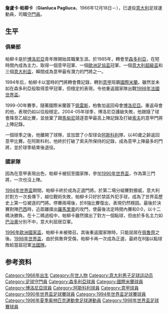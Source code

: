 {{noteTA
|G1=uefa
|G2=意甲
|T=zh-hans:吉安卢卡·帕柳卡;zh-hk:詹盧卡·柏魯加;zh-tw:吉安卢卡·帕柳卡;
|1=zh-hans:吉安卢卡;zh-hk:詹盧卡;zh-tw:詹盧卡;
|2=zh-hans:帕柳卡;zh-hk:柏魯加;zh-tw:帕柳卡;
|3=zh-hans:马尔蒂尼;zh-hk:馬甸尼;zh-tw:馬爾蒂尼;
|4=zh-hans:佐夫;zh-hk:索夫;zh-tw:佐夫;
}}
{{Football player infobox 
|  playername = Gianluca Pagliuca<br />詹盧卡·帕柳卡
| image              = Gianluca Pagliuca.jpg 
|  fullname =  Gianluca Pagliuca
|  nickname = 英俊小生
| birth_date         = {{Birth date and age|df=yes|1966|12|18}}<ref name=yahoo>{{cite web|url=https://it.sports.yahoo.com/calcio/gianluca-pagliuca.html|title=Gianluca Pagliuca|website=[[Yahoo_Sports|Yahoo Sports]]|language=it|deadurl=yes|archiveurl=https://web.archive.org/web/20150927194117/https://it.sports.yahoo.com/calcio/gianluca-pagliuca.html|archivedate=2015-09-27|access-date=2016-09-27}}</ref>
| birth_place        = 意大利[[博洛尼亚|博洛尼亚]]<ref name=yahoo/>
| height             = {{convert|1.90|m|abbr=on}}<ref name=yahoo/>
|  position = [[門將|門將]]
| youthyears1        = 1984–1986 |youthclubs1 = [[博洛尼亚足球俱乐部|博洛尼亚]]
| years1             = 1987–1994 |clubs1 = 桑普多利亚                  |caps1 = 198 |goals1 = 0
| years2             = 1994–1999 |clubs2 = [[国际米兰足球俱乐部|国际米兰]] |caps2 = 165 |goals2 = 0
| years3             = 1999–2006 |clubs3 = 博洛尼亚                 |caps3 = 248 |goals3 = 0
| years4             = 2006–2007 |clubs4 = [[阿斯科利足球俱樂部|阿斯科利]]                 |caps4 = 23  |goals4 = 0
| totalcaps          = 634       |totalgoals = 0
| nationalyears1     = 1990–1998 |nationalteam1 = [[義大利國家足球隊|義大利]] |nationalcaps1 = 39 |nationalgoals1 = 0
|  pcupdate = 2010.01.06（澳洲東部夏令時間）
|  ntupdate = 2010.01.06（澳洲東部夏令時間）
|}}

'''詹盧卡·帕柳卡'''（'''Gianluca Pagliuca'''，1966年12月18日－），已退役[[意大利國家足球隊|意大利]]足球運動員，司職[[守門員|守門員]]。

== 生平 ==
=== 俱樂部 ===
帕柳卡是於[[博洛尼亚足球會|博洛尼亞]]青年隊開始其職業生涯。於1985年，轉會至[[森多利亞足球會|森多利亞]]，在短時間內成為主力，取得一個意甲冠軍、一個[[歐洲足協盃|歐洲足協盃]]冠軍、一個[[意大利超級盃|意大利超級盃]]和三個[[意大利盃|意大利盃]]，瞬間成為意甲最有潛力的門將之一。

1994年后，帕柳卡以當時的門將轉會費記錄，轉到[[意甲|意甲]]班霸[[國際米蘭|國際米蘭]]。雖然並未如在森多利亞般取得意甲冠軍，但穩定的表現，令他重返國家隊出戰[[1998年法國世界盃|1998年法國世界盃]]。

1999-00年賽季，隨著國際米蘭簽下[[佩雷斯|佩雷斯]]，柏魯加返回母會[[博洛尼亞|博洛尼亞]]。重返母會的他，表現仍如以往般穩定。2004-05年球季，博洛尼亞護級失敗，他跟隨了球會降至乙組比賽，並放棄了跟[[馬甸尼|馬甸尼]]競逐意甲最高上陣記錄及打破[[索夫|索夫]]的意甲門將上陣記錄。

一個球季之後，他離開了球隊，並加盟了小型球会[[阿斯科利足球俱樂部|阿斯科利]]隊，以40歲之齡返回意甲比賽。在阿斯科利，他終於打破了索夫所保持的記錄，成為意甲上陣最多的門將，並於球季結束後退役。

=== 國家隊 ===
因為在意甲表現出色，帕柳卡被招至國家隊，參加[[1990年世界盃|1990年世界盃]]，作為第三門將，一次也沒上陣。

[[1994年世界盃|1994年世界盃]]期間，帕柳卡終於成為正選門將。於第二場分組賽對挪威，意大利於對方一次長傳下，越位戰術失敗，帕柳卡只好於禁區外犯手球，成為了世界盃歷史上第一位被逐的門將。停賽兩場後，於8強比賽復出，表現仍然穩固。最後於決賽對陣[[巴西國家足球隊|巴西]]時，近距離撲出[[羅馬里奧|羅馬里奧]]的攻門，使最後法定時間內賽和0:0，以十二碼決勝負。在十二碼過程中，帕柳卡雖然撲出了對方一個點球，但由於多名主力如[[罗伯特·巴乔|巴治奧]]分別不中，意大利屈居亞軍。

[[1996年欧洲國家盃|1996年欧洲國家盃]]，帕柳卡未被徵召。其後重返國家隊時，只能屈居在[[安杰洛·佩鲁齐|佩魯齊]]之後。[[1998年世界盃|1998年世界盃]]，由於佩魯齊受傷，帕柳卡再一次成為正選，最終在8強以點球敗給當屆冠軍[[法國國家足球隊|法國隊]]。

== 参考资料 ==
{{reflist}}

{{1990年世界盃足球賽意大利參賽名單}}
{{1994年世界杯足球赛意大利参赛名单}}
{{1998年世界杯足球赛意大利参赛名单}}

{{DEFAULTSORT:Pagliuca, Gianluca}}
[[Category:1966年出生|Category:1966年出生]]
[[Category:在世人物|Category:在世人物]]
[[Category:意大利男子足球运动员|Category:意大利男子足球运动员]]
[[Category:足球守門員|Category:足球守門員]]
[[Category:森多利亞球員|Category:森多利亞球員]]
[[Category:國際米蘭球員|Category:國際米蘭球員]]
[[Category:博洛尼亞球員|Category:博洛尼亞球員]]
[[Category:阿斯科利球員|Category:阿斯科利球員]]
[[Category:意甲球員|Category:意甲球員]]
[[Category:1990年世界盃足球賽球員|Category:1990年世界盃足球賽球員]]
[[Category:1994年世界盃足球賽球員|Category:1994年世界盃足球賽球員]]
[[Category:1996年夏季奥林匹克運動會足球運動員|Category:1996年夏季奥林匹克運動會足球運動員]]
[[Category:1998年世界盃足球賽球員|Category:1998年世界盃足球賽球員]]